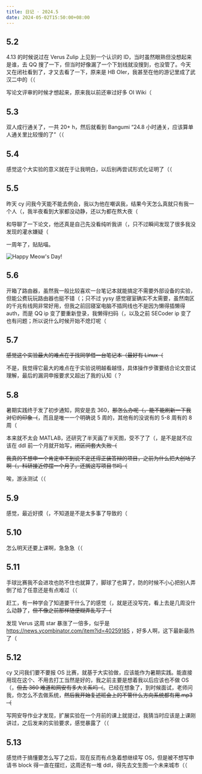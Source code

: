 ```yaml
---
title: 日记 · 2024.5
date: 2024-05-02T15:50:00+08:00
---
```


## 5.2

4.13 的时候说过在 Verus Zulip 上见到一个认识的 ID，当时虽然眼熟但没想起来是谁，去 QQ 搜了一下，但当时好像漏了一个下划线就没搜到，也没管了。今天又在闭社看到了，才又去看了一下，原来是 HB OIer，我甚至在他的游记里成了武汉二中的（（

写论文评审的时候才想起来，原来我以前还审过好多 OI Wiki（

## 5.3

双人成行通关了，一共 20+ h，然后就看到 Bangumi “24.8 小时通关，应该算单人通关里比较慢的了”（（

## 5.4

感觉这个大实验的意义就在于让我明白，以后别再尝试形式化证明了（（

## 5.5

昨天 cy 问我今天能不能去例会，我以为他在嘲讽我，结果今天怎么真就只有我一个人（，我半夜看到大家都没动静，还以为都在熬大夜（

和导聊了一下论文，他还真是自己先没看纯听我讲（，只不过瞬间发现了很多我没发现的灌水嫌疑（

一周年了，贴贴喵。

![Happy Meow's Day!](meow.jpg)

## 5.6

开箱了路由器，虽然我一般比较喜欢一台笔记本就能搞定不需要外部设备的实验，但能公费玩玩路由器也挺不错（；只不过 yysy 感觉寝室确实不太需要，虽然南区的千兆有线网非常好用，但我之前回寝室电脑不插网线也不是因为懒得插懒得 auth，而是 QQ ip 变了要重新登录，我懒得扫码（，以及之前 SECoder ip 变了也有问题；所以说什么时候开始不熄灯呢（

## 5.7

~~感觉这个实验最大的难点在于找同学借一台笔记本（最好有 Linux（~~

不是，我觉得它最大的难点在于实验说明越看越怪，具体操作步骤要结合论文尝试理解，最后的漏洞申报要求又超出了我的认知（？

## 5.8

暑期实践终于发了初步通知，网安是去 360，~~那怎么办呢（，能不能刷新一下我对它的印象（~~，而且是唯一一个明确说 5 周的，其他有的没说有的 5-8 周有的 8 周（

本来就不太会 MATLAB，还研究了半天画了半天图，受不了了（，是不是就不应该在 ddl 前一个月就开始写，~~闭区间套大失败（~~

~~我真的不想申一个肯定申不到说不定还得正装答辩的项目，之前为什么把大创咕了啊（，科研接近停摆一个月了，还搁这写项目书吗（~~

唉，游泳测试（（

## 5.9

感觉，最近好摸（，不知道是不是太多事了导致的（

## 5.10

怎么明天还要上课啊，急急急（（

## 5.11

手球比赛我不会进攻也防不住也就算了，脚球了也算了，防的时候不小心把别人弄倒了给了任意还是有点难过（（

赶工，有一种学会了知道要干什么了的感觉（，就是还没写完，看上去是几周没什么动静了，~~但不像之前那样随便糊弄乱写了（~~

发现 Verus 这周 star 暴涨了一倍多，似乎是 https://news.ycombinator.com/item?id=40259185 ，好多人啊，这下最新最热了（

## 5.12

cy 又问我们要不要报 OS 比赛，就基于大实验做，应该能作为暑期实践。能直接用现在这个、不用去打工当然是好的，我之前主要是想着我以后应该也不做 OS（，~~但去 360 难道和网安有多大关系吗（~~。已经在想象了，到时候面试，老师问我，你怎么不去做系统，~~然后我开始复述班会上的不管什么方向系统都有用.mp3（~~

写网安导作业才发现，扩展实验在一个月前的课上就提过，我猜当时应该是上课刚讲过，之后发来的实验要求，感觉暴露了（（

## 5.13

感觉终于搞懂要怎么写了之后，现在反而有点急着想继续写 OS，但是被不想写申请书 block 得一直在摆烂，这周还有一堆 ddl，得先去文生图一个未来城市（（
